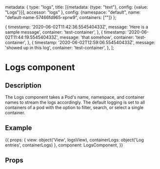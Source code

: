 

  metadata: {
    type: "logs",
    title: [{metadata: {type: "text"}, config: {value: "Logs"}}],
    accessor: "logs"
  },
  config: {namespace: "default", name: "default-name-57466fd965-xprw9", containers: [""]}
};

  {
    timestamp: '2020-06-02T11:42:36.554540433Z',
    message: 'Here is a sample message',
    container: 'test-container',
  },
    {
      timestamp: '2020-06-02T11:44:19.554540433Z',
      message: 'that somehow',
      container: 'test-container',
    },
    {
      timestamp: '2020-06-02T12:59:06.554540433Z',
      message: 'showed up in this log',
      container: 'test-container',
    },
  ];

<h1>Logs component</h1>
<h2>Description</h2>

<p>
    The Logs component takes a Pod's name, namespace, and container names to stream the logs accordingly.
    The default logging is set to all containers of a pod with the option to filter, search, or select a single container.
</p>
<h2>Example</h2>

<Meta title="Components/Logs" component={LogsComponent} />

<Preview withToolbar>
  <Story name="Logs component" parameters={{ docs: logsDocs }} height="500px">
  {{
    props: {
      view: object('View', logsView),
      containerLogs: object('Log entries', containerLogs)
    },
    component: LogsComponent,
  }}
  </Story>
</Preview>

<h2>Props</h2>
<Props of={LogsComponent} />

